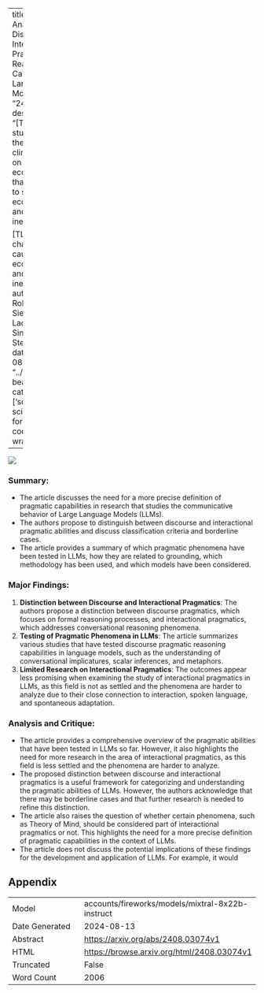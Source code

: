 
---
title: "Towards an Analysis of Discourse and Interactional Pragmatic Reasoning Capabilities of Large Language Models"
id: "2408.03074v1"
description: "[TEXT] The study examines the impact of climate change on the global economy, finding that it could lead to significant economic losses and increased inequality.

[TL;DR] Climate change may cause major economic losses and widen global inequality."
author: Amelie Robrecht, Judith Sieker, Clara Lachenmaier, Sina Zarieß, Stefan Kopp
date: "2024-08-06"
image: "../../../bayesian-beagle.png"
categories: ['social-sciences', 'hci']
format:
  html:
    code-overflow: wrap
---

![](../../../bayesian-beagle.png)

### Summary:
- The article discusses the need for a more precise definition of pragmatic capabilities in research that studies the communicative behavior of Large Language Models (LLMs).
- The authors propose to distinguish between discourse and interactional pragmatic abilities and discuss classification criteria and borderline cases.
- The article provides a summary of which pragmatic phenomena have been tested in LLMs, how they are related to grounding, which methodology has been used, and which models have been considered.

### Major Findings:
1. **Distinction between Discourse and Interactional Pragmatics**: The authors propose a distinction between discourse pragmatics, which focuses on formal reasoning processes, and interactional pragmatics, which addresses conversational reasoning phenomena.
2. **Testing of Pragmatic Phenomena in LLMs**: The article summarizes various studies that have tested discourse pragmatic reasoning capabilities in language models, such as the understanding of conversational implicatures, scalar inferences, and metaphors.
3. **Limited Research on Interactional Pragmatics**: The outcomes appear less promising when examining the study of interactional pragmatics in LLMs, as this field is not as settled and the phenomena are harder to analyze due to their close connection to interaction, spoken language, and spontaneous adaptation.

### Analysis and Critique:
- The article provides a comprehensive overview of the pragmatic abilities that have been tested in LLMs so far. However, it also highlights the need for more research in the area of interactional pragmatics, as this field is less settled and the phenomena are harder to analyze.
- The proposed distinction between discourse and interactional pragmatics is a useful framework for categorizing and understanding the pragmatic abilities of LLMs. However, the authors acknowledge that there may be borderline cases and that further research is needed to refine this distinction.
- The article also raises the question of whether certain phenomena, such as Theory of Mind, should be considered part of interactional pragmatics or not. This highlights the need for a more precise definition of pragmatic capabilities in the context of LLMs.
- The article does not discuss the potential implications of these findings for the development and application of LLMs. For example, it would

## Appendix

|          |          |
|----------|----------|
| Model     | accounts/fireworks/models/mixtral-8x22b-instruct       |
| Date Generated     | 2024-08-13       |
| Abstract | [https://arxiv.org/abs/2408.03074v1](https://arxiv.org/abs/2408.03074v1)        |
| HTML     | [https://browse.arxiv.org/html/2408.03074v1](https://browse.arxiv.org/html/2408.03074v1)       |
| Truncated       | False       |
| Word Count       | 2006       |